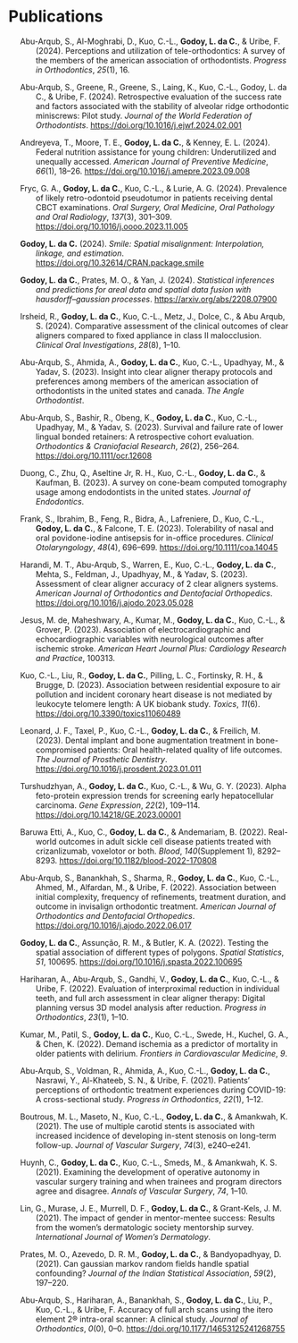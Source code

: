 # Publications

::: {#OrderedList}
:::

:::::::::::::::::::::::::::::: {#refs .references .csl-bib-body .hanging-indent entry-spacing="1" line-spacing="2"}
::: {#ref-abu2024perceptions .csl-entry}
Abu-Arqub, S., Al-Moghrabi, D., Kuo, C.-L., **Godoy, L. da C.**, & Uribe, F.
(2024). Perceptions and utilization of tele-orthodontics: A survey of
the members of the american association of orthodontists. *Progress in
Orthodontics*, *25*(1), 16.
:::

::: {#ref-abuarqub2024retrospective .csl-entry}
Abu-Arqub, S., Greene, R., Greene, S., Laing, K., Kuo, C.-L., Godoy, L.
da C., & Uribe, F. (2024). Retrospective evaluation of the success rate
and factors associated with the stability of alveolar ridge orthodontic
miniscrews: Pilot study. *Journal of the World Federation of
Orthodontists*. <https://doi.org/10.1016/j.ejwf.2024.02.001>
:::

::: {#ref-andreyeva2024federal .csl-entry}
Andreyeva, T., Moore, T. E., **Godoy, L. da C.**, & Kenney, E. L. (2024).
Federal nutrition assistance for young children: Underutilized and
unequally accessed. *American Journal of Preventive Medicine*, *66*(1),
18--26. <https://doi.org/10.1016/j.amepre.2023.09.008>
:::

::: {#ref-fryc2024prevalence .csl-entry}
Fryc, G. A., **Godoy, L. da C.**, Kuo, C.-L., & Lurie, A. G. (2024).
Prevalence of likely retro-odontoid pseudotumor in patients receiving
dental CBCT examinations. *Oral Surgery, Oral Medicine, Oral Pathology
and Oral Radiology*, *137*(3), 301--309.
<https://doi.org/10.1016/j.oooo.2023.11.005>
:::

::: {#ref-Rpkg:smile .csl-entry}
**Godoy, L. da C.** (2024). *Smile: Spatial misalignment: Interpolation,
linkage, and estimation*. <https://doi.org/10.32614/CRAN.package.smile>
:::

::: {#ref-godoy2024statistical .csl-entry}
**Godoy, L. da C.**, Prates, M. O., & Yan, J. (2024). *Statistical
inferences and predictions for areal data and spatial data fusion with
hausdorff--gaussian processes*. <https://arxiv.org/abs/2208.07900>
:::

::: {#ref-irsheid2024comparative .csl-entry}
Irsheid, R., **Godoy, L. da C.**, Kuo, C.-L., Metz, J., Dolce, C., & Abu
Arqub, S. (2024). Comparative assessment of the clinical outcomes of
clear aligners compared to fixed appliance in class II malocclusion.
*Clinical Oral Investigations*, *28*(8), 1--10.
:::

::: {#ref-abu2023insight .csl-entry}
Abu-Arqub, S., Ahmida, A., **Godoy, L. da C.**, Kuo, C.-L., Upadhyay, M., &
Yadav, S. (2023). Insight into clear aligner therapy protocols and
preferences among members of the american association of orthodontists
in the united states and canada. *The Angle Orthodontist*.
:::

::: {#ref-arqub2023survival .csl-entry}
Abu-Arqub, S., Bashir, R., Obeng, K., **Godoy, L. da C.**, Kuo, C.-L.,
Upadhyay, M., & Yadav, S. (2023). Survival and failure rate of lower
lingual bonded retainers: A retrospective cohort evaluation.
*Orthodontics & Craniofacial Research*, *26*(2), 256--264.
<https://doi.org/10.1111/ocr.12608>
:::

::: {#ref-duong2023survey .csl-entry}
Duong, C., Zhu, Q., Aseltine Jr, R. H., Kuo, C.-L., **Godoy, L. da C.**, &
Kaufman, B. (2023). A survey on cone-beam computed tomography usage
among endodontists in the united states. *Journal of Endodontics*.
:::

::: {#ref-frank2023tolerability .csl-entry}
Frank, S., Ibrahim, B., Feng, R., Bidra, A., Lafreniere, D., Kuo, C.-L.,
**Godoy, L. da C.**, & Falcone, T. E. (2023). Tolerability of nasal and oral
povidone-iodine antisepsis for in-office procedures. *Clinical
Otolaryngology*, *48*(4), 696--699. <https://doi.org/10.1111/coa.14045>
:::

::: {#ref-harandi2023assessment .csl-entry}
Harandi, M. T., Abu-Arqub, S., Warren, E., Kuo, C.-L., **Godoy, L. da C.**,
Mehta, S., Feldman, J., Upadhyay, M., & Yadav, S. (2023). Assessment of
clear aligner accuracy of 2 clear aligners systems. *American Journal of
Orthodontics and Dentofacial Orthopedics*.
<https://doi.org/10.1016/j.ajodo.2023.05.028>
:::

::: {#ref-de2023association .csl-entry}
Jesus, M. de, Maheshwary, A., Kumar, M., **Godoy, L. da C.**, Kuo, C.-L., &
Grover, P. (2023). Association of electrocardiographic and
echocardiographic variables with neurological outcomes after ischemic
stroke. *American Heart Journal Plus: Cardiology Research and Practice*,
100313.
:::

::: {#ref-kuo2023association .csl-entry}
Kuo, C.-L., Liu, R., **Godoy, L. da C.**, Pilling, L. C., Fortinsky, R. H.,
& Brugge, D. (2023). Association between residential exposure to air
pollution and incident coronary heart disease is not mediated by
leukocyte telomere length: A UK biobank study. *Toxics*, *11*(6).
<https://doi.org/10.3390/toxics11060489>
:::

::: {#ref-leonard2023dental .csl-entry}
Leonard, J. F., Taxel, P., Kuo, C.-L., **Godoy, L. da C.**, & Freilich, M.
(2023). Dental implant and bone augmentation treatment in
bone-compromised patients: Oral health-related quality of life outcomes.
*The Journal of Prosthetic Dentistry*.
<https://doi.org/10.1016/j.prosdent.2023.01.011>
:::

::: {#ref-turshudzhyan2023alpha .csl-entry}
Turshudzhyan, A., **Godoy, L. da C.**, Kuo, C.-L., & Wu, G. Y. (2023). Alpha
feto-protein expression trends for screening early hepatocellular
carcinoma. *Gene Expression*, *22*(2), 109--114.
<https://doi.org/10.14218/GE.2023.00001>
:::

::: {#ref-baruwa2022real .csl-entry}
Baruwa Etti, A., Kuo, C., **Godoy, L. da C.**, & Andemariam, B. (2022).
Real-world outcomes in adult sickle cell disease patients treated with
crizanlizumab, voxelotor or both. *Blood*, *140*(Supplement 1),
8292--8293. <https://doi.org/10.1182/blood-2022-170808>
:::

::: {#ref-arqub2022association .csl-entry}
Abu-Arqub, S., Banankhah, S., Sharma, R., **Godoy, L. da C.**, Kuo, C.-L.,
Ahmed, M., Alfardan, M., & Uribe, F. (2022). Association between initial
complexity, frequency of refinements, treatment duration, and outcome in
invisalign orthodontic treatment. *American Journal of Orthodontics and
Dentofacial Orthopedics*. <https://doi.org/10.1016/j.ajodo.2022.06.017>
:::

::: {#ref-godoy2022testing .csl-entry}
**Godoy, L. da C.**, Assunção, R. M., & Butler, K. A. (2022). Testing the
spatial association of different types of polygons. *Spatial
Statistics*, *51*, 100695.
<https://doi.org/10.1016/j.spasta.2022.100695>
:::

::: {#ref-hariharan2022evaluation .csl-entry}
Hariharan, A., Abu-Arqub, S., Gandhi, V., **Godoy, L. da C.**, Kuo, C.-L., &
Uribe, F. (2022). Evaluation of interproximal reduction in individual
teeth, and full arch assessment in clear aligner therapy: Digital
planning versus 3D model analysis after reduction. *Progress in
Orthodontics*, *23*(1), 1--10.
:::

::: {#ref-kumar2022demand .csl-entry}
Kumar, M., Patil, S., **Godoy, L. da C.**, Kuo, C.-L., Swede, H., Kuchel, G.
A., & Chen, K. (2022). Demand ischemia as a predictor of mortality in
older patients with delirium. *Frontiers in Cardiovascular Medicine*,
*9*.
:::

::: {#ref-arqub2021patients .csl-entry}
Abu-Arqub, S., Voldman, R., Ahmida, A., Kuo, C.-L., **Godoy, L. da C.**,
Nasrawi, Y., Al-Khateeb, S. N., & Uribe, F. (2021). Patients'
perceptions of orthodontic treatment experiences during COVID-19: A
cross-sectional study. *Progress in Orthodontics*, *22*(1), 1--12.
:::

::: {#ref-boutrous2021use .csl-entry}
Boutrous, M. L., Maseto, N., Kuo, C.-L., **Godoy, L. da C.**, & Amankwah, K.
(2021). The use of multiple carotid stents is associated with increased
incidence of developing in-stent stenosis on long-term follow-up.
*Journal of Vascular Surgery*, *74*(3), e240--e241.
:::

::: {#ref-huynh2021examining .csl-entry}
Huynh, C., **Godoy, L. da C.**, Kuo, C.-L., Smeds, M., & Amankwah, K. S.
(2021). Examining the development of operative autonomy in vascular
surgery training and when trainees and program directors agree and
disagree. *Annals of Vascular Surgery*, *74*, 1--10.
:::

::: {#ref-lin2021impact .csl-entry}
Lin, G., Murase, J. E., Murrell, D. F., **Godoy, L. da C.**, & Grant-Kels,
J. M. (2021). The impact of gender in mentor-mentee success: Results
from the women's dermatologic society mentorship survey. *International
Journal of Women's Dermatology*.
:::

::: {#ref-prates2021can .csl-entry}
Prates, M. O., Azevedo, D. R. M., **Godoy, L. da C.**, & Bandyopadhyay, D.
(2021). Can gaussian markov random fields handle spatial confounding?
*Journal of the Indian Statistical Association*, *59*(2), 197--220.
:::

::: {#ref-abuarqub2024accuracy .csl-entry}
Abu-Arqub, S., Hariharan, A., Banankhah, S., **Godoy, L. da C.**, Liu, P.,
Kuo, C.-L., & Uribe, F. Accuracy of full arch scans using the itero
element 2® intra-oral scanner: A clinical study. *Journal of
Orthodontics*, *0*(0), 0--0. <https://doi.org/10.1177/14653125241268755>
:::
::::::::::::::::::::::::::::::
